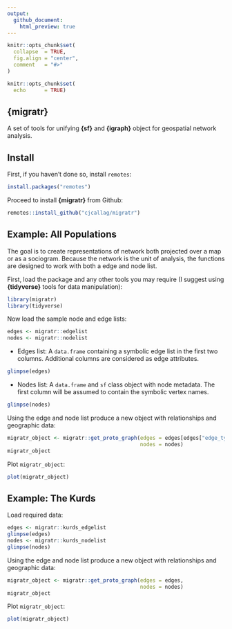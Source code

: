 ```yaml
---
output: 
  github_document:
    html_preview: true
---
```


```r
knitr::opts_chunk$set(
  collapse  = TRUE,
  fig.align = "center",
  comment   = "#>"
)

knitr::opts_chunk$set(
  echo      = TRUE)

```

## **{migratr}**

A set of tools for unifying **{sf}** and **{igraph}** object for geospatial network analysis.

## Install

First, if you haven’t done so, install `remotes`:

```r
install.packages("remotes")
```

Proceed to install **{migratr}** from Github:
```r
remotes::install_github("cjcallag/migratr")
```

## Example: All Populations

The goal is to create representations of network both projected over a map or as a sociogram. Because the network is the unit of analysis, the functions are designed to work with both a edge and node list.

First, load the package and any other tools you may require (I suggest using **{tidyverse}** tools for data manipulation):
```r
library(migratr)
library(tidyverse)
```

Now load the sample node and edge lists:
```r
edges <- migratr::edgelist
nodes <- migratr::nodelist
```

  - Edges list: A `data.frame` containing a symbolic edge list in the first two columns. Additional columns are considered as edge attributes.
```r
glimpse(edges)
```

  - Nodes list: A `data.frame` and `sf` class object with node metadata. The first column will be assumed to contain the symbolic vertex names. 
```r
glimpse(nodes)
```

Using the edge and node list produce a new object with relationships and geographic data:

```r
migratr_object <- migratr::get_proto_graph(edges = edges[edges["edge_type"] == "Adjacency/Population",],
                                           nodes = nodes)
migratr_object
```

Plot `migratr_object`:
```r
plot(migratr_object)
```


## Example: The Kurds

Load required data:
```r
edges <- migratr::kurds_edgelist
glimpse(edges)
nodes <- migratr::kurds_nodelist
glimpse(nodes)
```

Using the edge and node list produce a new object with relationships and geographic data:

```r
migratr_object <- migratr::get_proto_graph(edges = edges,
                                           nodes = nodes)
migratr_object
```

Plot `migratr_object`:
```r
plot(migratr_object)
```
